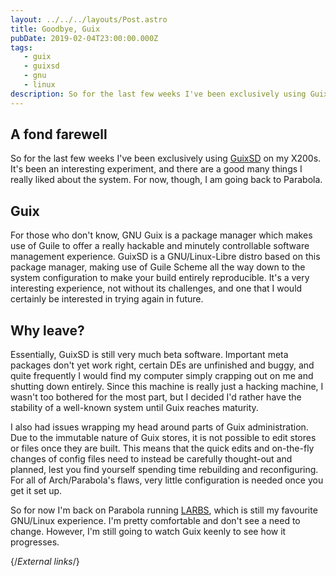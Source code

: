 ```yaml
---
layout: ../../../layouts/Post.astro
title: Goodbye, Guix
pubDate: 2019-02-04T23:00:00.000Z
tags:
   - guix
   - guixsd
   - gnu
   - linux
description: So for the last few weeks I've been exclusively using GuixSD on my X200s. It's been an interesting experiment, and there are a good many things I really liked about the system. For now, though, I am going back to Parabola.
---
```


## A fond farewell

So for the last few weeks I've been exclusively using [GuixSD][guix] on my X200s. It's been an interesting experiment, and there are a good many things I really liked about the system. For now, though, I am going back to Parabola.

## Guix

For those who don't know, GNU Guix is a package manager which makes use of Guile to offer a really hackable and minutely controllable software management experience. GuixSD is a GNU/Linux-Libre distro based on this package manager, making use of Guile Scheme all the way down to the system configuration to make your build entirely reproducible. It's a very interesting experience, not without its challenges, and one that I would certainly be interested in trying again in future.

## Why leave?

Essentially, GuixSD is still very much beta software. Important meta packages don't yet work right, certain DEs are unfinished and buggy, and quite frequently I would find my computer simply crapping out on me and shutting down entirely. Since this machine is really just a hacking machine, I wasn't too bothered for the most part, but I decided I'd rather have the stability of a well-known system until Guix reaches maturity.

I also had issues wrapping my head around parts of Guix administration. Due to the immutable nature of Guix stores, it is not possible to edit stores or files once they are built. This means that the quick edits and on-the-fly changes of config files need to instead be carefully thought-out and planned, lest you find yourself spending time rebuilding and reconfiguring. For all of Arch/Parabola's flaws, very little configuration is needed once you get it set up.

So for now I'm back on Parabola running [LARBS][larbs], which is still my favourite GNU/Linux experience. I'm pretty comfortable and don't see a need to change. However, I'm still going to watch Guix keenly to see how it progresses.

{/*External links*/}

[guix]: https://gnu.org/software/guix
[larbs]: https://larbs.xyz
